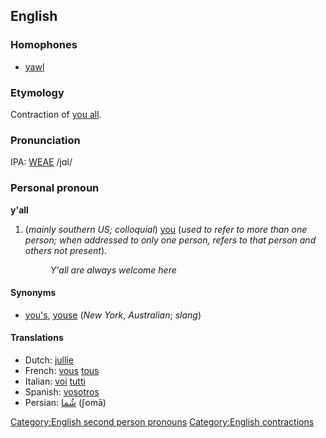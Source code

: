 ==English==
===Homophones===
*[[yawl]]

===Etymology===
Contraction of [[you all]].

===Pronunciation===
IPA: [[WEAE]] /jɑl/

===Personal pronoun===
'''y'all'''

#(''mainly southern US; colloquial'') [[you]] (''used to refer to more than one person; when addressed to only one person, refers to that person and others not present'').
#: ''Y'all are always welcome here''

==== Synonyms ====
*[[you's]], [[youse]] (''New York'', ''Australian''; ''slang'')

==== Translations ====
*Dutch: [[jullie]]
*French: [[vous]] [[tous]]
*Italian: [[voi]] [[tutti]]
*Spanish: [[vosotros]]
*Persian: [[شُما]] (ʃomā)

[[Category:English second person pronouns]]
[[Category:English contractions]]